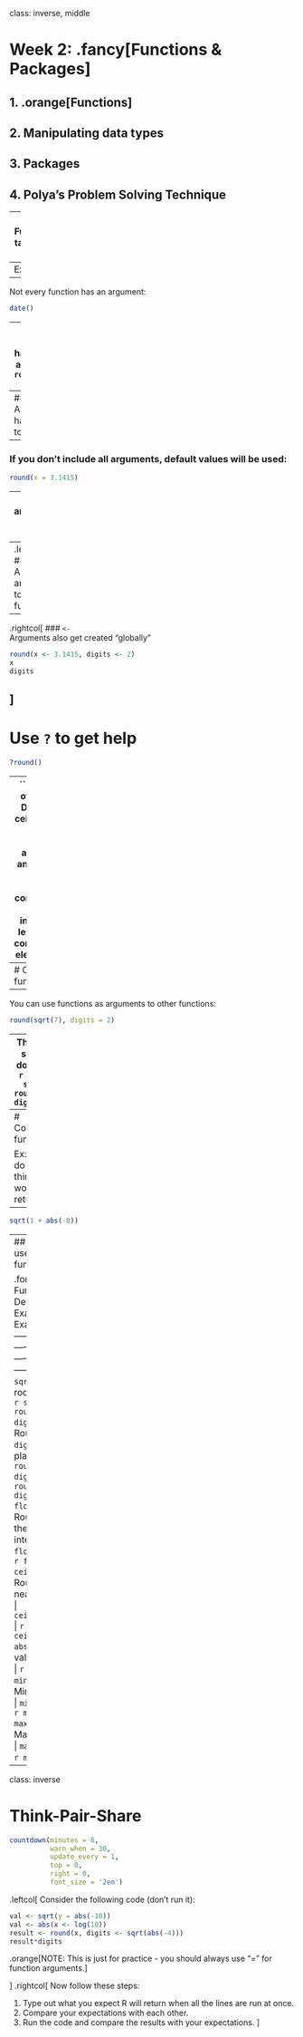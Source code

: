 
class: inverse, middle

# Week 2: .fancy[Functions & Packages]

## 1. .orange[Functions]
## 2. Manipulating data types
## 3. Packages
## 4. Polya’s Problem Solving Technique

---
# Funtions take this form:

## `name(argument)`

--
&zwj;Example:
```r
sqrt(225)
```
--
Not every function has an argument:
```r
date()
```

---
### Some functions have multiple arguments:
```r
round(3.1415, 2)
```
--
### Arguments have names too:
```r
round(x = 3.1415, digits = 2)
```
--
### If you don't include all arguments, default values will be used:
```r
round(x = 3.1415)
```

---
# For arguments, use "`=`" , not "`<-`"

--
.leftcol[
### `=`<br>Arguments are "local" to the function
```r
round(x = 3.1415, digits = 2)
```
```r
x
```
```
Error: object 'x' not found
```
]
--
.rightcol[
### `<-`<br>Arguments also get created "globally"
```r
round(x <- 3.1415, digits <- 2)
x
digits
```
]
---
# Use `?` to get help

```r
?round()
```

--
```
Rounding of Numbers
Description
ceiling takes a single numeric argument x and returns a numeric vector containing the smallest integers not less than the corresponding elements of x.

floor takes a single numeric argument x and returns a numeric vector containing the largest integers not greater than the corresponding elements of x.

trunc takes a single numeric argument x and returns a numeric vector containing the integers formed by truncating the values in x toward 0.

round rounds the values in its first argument to the specified number of decimal places (default 0). See ‘Details’ about “round to even” when rounding off a 5.

signif rounds the values in its first argument to the specified number of significant digits.

Usage
ceiling(x)
floor(x)
trunc(x, ...)

round(x, digits = 0)
signif(x, digits = 6)
Arguments
x          a numeric vector. Or, for round and signif, a complex vector.
digits    integer indicating the number of decimal places (round) or significant digits (signif) to be used. Negative values are allowed (see ‘Details’).

```

---
# Combining functions

--
You can use functions as arguments to other functions:
```r
round(sqrt(7), digits = 2)
```
--
This is the same as doing this:
```r
temp <- sqrt(7)
round(temp, digits = 2)
```

---
# Combining functions

Ex: What do you think this would return:
```r
sqrt(1 + abs(-8))
```
--
```r
sqrt(1 + abs(-8))
```

---
## Frequently used **math** functions

.font90[
Function   | Description       | Example input    | Example output
---------- | ------------------|------------------|---------------
`sqrt()`   | Square root       | `sqrt(64)`       | `r sqrt(64)`
`round(x, digits=0)` | Round `x` to the `digits` decimal place | `round(3.1415, digits=2)` | `r round(3.1415, digits=2)`
`floor(x)` | Round `x` **down** the nearest integer | `floor(3.1415)` | `r floor(3.1415)`
`ceiling(x)` | Round `x` **up** the nearest integer | `ceiling(3.1415)` | `r ceiling(3.1415)`
`abs()`    | Absolute value    | `abs(-42)`   | `r abs(-42)`
`min()`    | Minimum value     | `min(1, 2, 3)`   | `r min(1, 2, 3)`
`max()`    | Maximum value     | `max(1, 2, 3)`   | `r max(1, 2, 3)`
]

---
class: inverse

# Think-Pair-Share

```r
countdown(minutes = 8,
          warn_when = 30,
          update_every = 1,
          top = 0,
          right = 0,
          font_size = '2em')
```
.leftcol[
Consider the following code (don't run it):
```r
val <- sqrt(y = abs(-10))
val <- abs(x <- log(10))
result <- round(x, digits <- sqrt(abs(-4)))
result*digits
```

.orange[NOTE: This is just for practice - you should always use "=" for function arguments.]

]
.rightcol[
Now follow these steps:

1. Type out what you expect R will return when all the lines are run at once.
2. Compare your expectations with each other.
3. Run the code and compare the results with your expectations.
]
